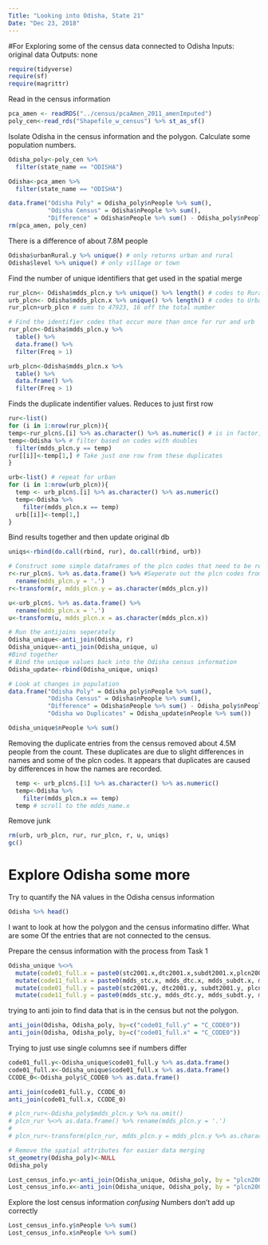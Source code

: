 ```yaml
---
Title: "Looking into Odisha, State 21"
Date: "Dec 23, 2018"
---
```


#For Exploring some of the census data connected to Odisha
Inputs: original data
Outputs: none

```r
require(tidyverse)
require(sf)
require(magrittr)
```

Read in the census information
```r
pca_amen <- readRDS("../census/pcaAmen_2011_amenImputed")
poly_cen<-read_rds("Shapefile_w_census") %>% st_as_sf()
```

Isolate Odisha in the census information and the polygon.
Calculate some population numbers.
```r
Odisha_poly<-poly_cen %>% 
  filter(state_name == "ODISHA")

Odisha<-pca_amen %>% 
  filter(state_name == "ODISHA")

data.frame("Odisha Poly" = Odisha_poly$nPeople %>% sum(),
           "Odisha Census" = Odisha$nPeople %>% sum(),
           "Difference" = Odisha$nPeople %>% sum() - Odisha_poly$nPeople %>% sum())
rm(pca_amen, poly_cen)
```
There is a difference of about 7.8M people

```r
Odisha$urbanRural.y %>% unique() # only returns urban and rural
Odisha$level %>% unique() # only village or town
```


Find the number of unique identifiers that get used in the spatial merge
```r
rur_plcn<- Odisha$mdds_plcn.y %>% unique() %>% length() # codes to Rural
urb_plcn<- Odisha$mdds_plcn.x %>% unique() %>% length() # codes to Urban
rur_plcn+urb_plcn # sums to 47923, 16 off the total number

# Find the identifier codes that occur more than once for rur and urb
rur_plcn<-Odisha$mdds_plcn.y %>%
  table() %>% 
  data.frame() %>% 
  filter(Freq > 1)

urb_plcn<-Odisha$mdds_plcn.x %>% 
  table() %>% 
  data.frame() %>%
  filter(Freq > 1)
```

Finds the duplicate indentifier values.
Reduces to just first row
```r
rur<-list()
for (i in 1:nrow(rur_plcn)){
temp<-rur_plcn$.[i] %>% as.character() %>% as.numeric() # is in factor, convert
temp<-Odisha %>% # filter based on codes with doubles
  filter(mdds_plcn.y == temp)
rur[[i]]<-temp[1,] # Take just one row from these duplicates
}

urb<-list() # repeat for urban
for (i in 1:nrow(urb_plcn)){
  temp <- urb_plcn$.[i] %>% as.character() %>% as.numeric()
  temp<-Odisha %>% 
    filter(mdds_plcn.x == temp)
  urb[[i]]<-temp[1,]
}
```

Bind results together and then update original db
```r
uniqs<-rbind(do.call(rbind, rur), do.call(rbind, urb))

# Construct some simple dataframes of the plcn codes that need to be removed from the Odisha df
r<-rur_plcn$. %>% as.data.frame() %>% #Seperate out the plcn codes from rural
  rename(mdds_plcn.y = '.')
r<-transform(r, mdds_plcn.y = as.character(mdds_plcn.y))

u<-urb_plcn$. %>% as.data.frame() %>% 
  rename(mdds_plcn.x = '.')
u<-transform(u, mdds_plcn.x = as.character(mdds_plcn.x)) 

# Run the antijoins seperately
Odisha_unique<-anti_join(Odisha, r)
Odisha_unique<-anti_join(Odisha_unique, u)
#Bind together
# Bind the unique values back into the Odisha census information
Odisha_update<-rbind(Odisha_unique, uniqs)

# Look at changes in population
data.frame("Odisha Poly" = Odisha_poly$nPeople %>% sum(),
           "Odisha Census" = Odisha$nPeople %>% sum(),
           "Difference" = Odisha$nPeople %>% sum() - Odisha_poly$nPeople %>% sum(),
           "Odisha wo Duplicates" = Odisha_update$nPeople %>% sum())

Odisha_unique$nPeople %>% sum()
```

Removing the duplicate entries from the census removed about 4.5M people from the count. These duplicates are due to slight differences in names and some of the plcn codes. It appears that duplicates are caused by differences in how the names are recorded. 
```r
  temp <- urb_plcn$.[1] %>% as.character() %>% as.numeric()
  temp<-Odisha %>% 
    filter(mdds_plcn.x == temp)
  temp # scroll to the mdds_name.x
```

Remove junk

```r
rm(urb, urb_plcn, rur, rur_plcn, r, u, uniqs)
gc()
```

# Explore Odisha some more

Try to quantify the NA values in the Odisha census information
```r
Odisha %>% head()
```

I want to look at how the polygon and the census informatino differ. What are some Of the entries that are not connected to the census.

Prepare the census information with the process from Task 1
```r
Odisha_unique %<>% 
  mutate(code01_full.x = paste0(stc2001.x,dtc2001.x,subdt2001.x,plcn2001.x)) %>% #urban 2001
  mutate(code11_full.x = paste0(mdds_stc.x, mdds_dtc.x, mdds_subdt.x, mdds_plcn.x)) %>% #urban 2011 
  mutate(code01_full.y = paste0(stc2001.y, dtc2001.y, subdt2001.y, plcn2001.y)) %>% #rural 2001
  mutate(code11_full.y = paste0(mdds_stc.y, mdds_dtc.y, mdds_subdt.y, mdds_plcn.y)) #rural 2011
```

trying to anti join to find data that is in the census but not the polygon.
```r
anti_join(Odisha, Odisha_poly, by=c("code01_full.y" = "C_CODE0"))
anti_join(Odisha, Odisha_poly, by=c("code01_full.x" = "C_CODE0"))
```
Trying to just use single columns see if numbers differ
```r
code01_full.y<-Odisha_unique$code01_full.y %>% as.data.frame()
code01_full.x<-Odisha_unique$code01_full.x %>% as.data.frame()
CCODE_0<-Odisha_poly$C_CODE0 %>% as.data.frame()

anti_join(code01_full.y, CCODE_0)
anti_join(code01_full.x, CCODE_0)

```




```r
# plcn_rur<-Odisha_poly$mdds_plcn.y %>% na.omit()
# plcn_rur %<>% as.data.frame() %>% rename(mdds_plcn.y = '.')
# 
# plcn_rur<-transform(plcn_rur, mdds_plcn.y = mdds_plcn.y %>% as.character())

# Remove the spatial attributes for easier data merging
st_geometry(Odisha_poly)<-NULL
Odisha_poly

Lost_census_info.y<-anti_join(Odisha_unique, Odisha_poly, by = "plcn2001.y")
Lost_census_info.x<-anti_join(Odisha_unique, Odisha_poly, by = "plcn2001.x")
```

Explore the lost census information
*confusing*
Numbers don't add up correctly

```r
Lost_census_info.y$nPeople %>% sum()
Lost_census_info.x$nPeople %>% sum()
```

